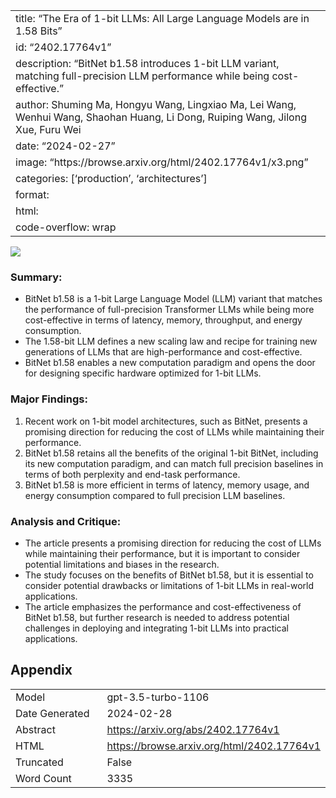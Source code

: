 
---
title: "The Era of 1-bit LLMs: All Large Language Models are in 1.58 Bits"
id: "2402.17764v1"
description: "BitNet b1.58 introduces 1-bit LLM variant, matching full-precision LLM performance while being cost-effective."
author: Shuming Ma, Hongyu Wang, Lingxiao Ma, Lei Wang, Wenhui Wang, Shaohan Huang, Li Dong, Ruiping Wang, Jilong Xue, Furu Wei
date: "2024-02-27"
image: "https://browse.arxiv.org/html/2402.17764v1/x3.png"
categories: ['production', 'architectures']
format:
  html:
    code-overflow: wrap
---

![](https://browse.arxiv.org/html/2402.17764v1/x3.png)

### **Summary:**
- BitNet b1.58 is a 1-bit Large Language Model (LLM) variant that matches the performance of full-precision Transformer LLMs while being more cost-effective in terms of latency, memory, throughput, and energy consumption.
- The 1.58-bit LLM defines a new scaling law and recipe for training new generations of LLMs that are high-performance and cost-effective.
- BitNet b1.58 enables a new computation paradigm and opens the door for designing specific hardware optimized for 1-bit LLMs.

### **Major Findings:**
1. Recent work on 1-bit model architectures, such as BitNet, presents a promising direction for reducing the cost of LLMs while maintaining their performance.
2. BitNet b1.58 retains all the benefits of the original 1-bit BitNet, including its new computation paradigm, and can match full precision baselines in terms of both perplexity and end-task performance.
3. BitNet b1.58 is more efficient in terms of latency, memory usage, and energy consumption compared to full precision LLM baselines.

### **Analysis and Critique:**
- The article presents a promising direction for reducing the cost of LLMs while maintaining their performance, but it is important to consider potential limitations and biases in the research.
- The study focuses on the benefits of BitNet b1.58, but it is essential to consider potential drawbacks or limitations of 1-bit LLMs in real-world applications.
- The article emphasizes the performance and cost-effectiveness of BitNet b1.58, but further research is needed to address potential challenges in deploying and integrating 1-bit LLMs into practical applications.

## Appendix

|          |          |
|----------|----------|
| Model     | gpt-3.5-turbo-1106       |
| Date Generated     | 2024-02-28       |
| Abstract | [https://arxiv.org/abs/2402.17764v1](https://arxiv.org/abs/2402.17764v1)        |
| HTML     | [https://browse.arxiv.org/html/2402.17764v1](https://browse.arxiv.org/html/2402.17764v1)       |
| Truncated       | False       |
| Word Count       | 3335       |